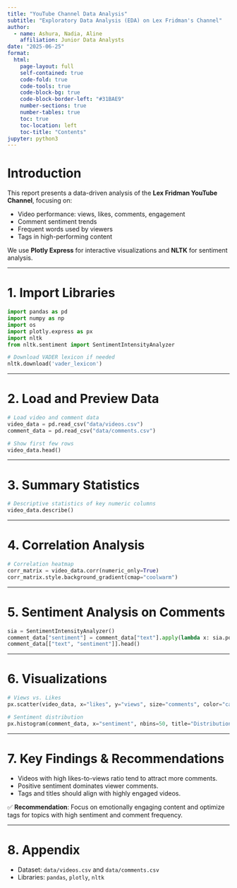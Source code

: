```yaml
---
title: "YouTube Channel Data Analysis"
subtitle: "Exploratory Data Analysis (EDA) on Lex Fridman's Channel"
author:
  - name: Ashura, Nadia, Aline
    affiliation: Junior Data Analysts
date: "2025-06-25"
format: 
  html:
    page-layout: full
    self-contained: true
    code-fold: true
    code-tools: true
    code-block-bg: true
    code-block-border-left: "#31BAE9"
    number-sections: true
    number-tables: true
    toc: true
    toc-location: left
    toc-title: "Contents"
jupyter: python3
---
```


# Introduction

This report presents a data-driven analysis of the **Lex Fridman YouTube Channel**, focusing on:

- Video performance: views, likes, comments, engagement
- Comment sentiment trends
- Frequent words used by viewers
- Tags in high-performing content

We use **Plotly Express** for interactive visualizations and **NLTK** for sentiment analysis.

---

# 1. Import Libraries

```python
import pandas as pd
import numpy as np
import os
import plotly.express as px
import nltk
from nltk.sentiment import SentimentIntensityAnalyzer

# Download VADER lexicon if needed
nltk.download('vader_lexicon')
```

---

# 2. Load and Preview Data

```python
# Load video and comment data
video_data = pd.read_csv("data/videos.csv")
comment_data = pd.read_csv("data/comments.csv")

# Show first few rows
video_data.head()
```

---

# 3. Summary Statistics

```python
# Descriptive statistics of key numeric columns
video_data.describe()
```

---

# 4. Correlation Analysis

```python
# Correlation heatmap
corr_matrix = video_data.corr(numeric_only=True)
corr_matrix.style.background_gradient(cmap="coolwarm")
```

---

# 5. Sentiment Analysis on Comments

```python
sia = SentimentIntensityAnalyzer()
comment_data["sentiment"] = comment_data["text"].apply(lambda x: sia.polarity_scores(str(x))["compound"])
comment_data[["text", "sentiment"]].head()
```

---

# 6. Visualizations

```python
# Views vs. Likes
px.scatter(video_data, x="likes", y="views", size="comments", color="category", title="Views vs Likes")

# Sentiment distribution
px.histogram(comment_data, x="sentiment", nbins=50, title="Distribution of Comment Sentiment")
```

---

# 7. Key Findings & Recommendations

- Videos with high likes-to-views ratio tend to attract more comments.
- Positive sentiment dominates viewer comments.
- Tags and titles should align with highly engaged videos.

✅ **Recommendation**: Focus on emotionally engaging content and optimize tags for topics with high sentiment and comment frequency.

---

# 8. Appendix

- Dataset: `data/videos.csv` and `data/comments.csv`
- Libraries: `pandas`, `plotly`, `nltk`

